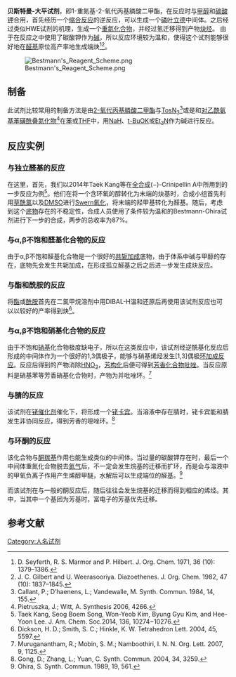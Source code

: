 {{chembox
| Name = 贝斯特曼-大平试剂
| ImageFile = ohira-bestmann reagent 2d-skeletal.png
| ImageSize =
| IUPACName = dimethyl (1-diazo-2-oxopropyl)phosphonate
| IUPACNameZh = 1-重氮基-2-氧代丙基膦酸二甲酯
| OtherNames = 
| Section1 = {{Chembox Identifiers
| CASNo_Ref = {{cascite|correct|CAS}}
| CASNo =  90965-06-3
|  PubChem = 11106189
|  ChemSpiderID = 9281325
| SMILES = O=P(OC)(OC)C(C(C)=O)=[N+]=[N-]
|  InChI = 1/C5H9N2O4P/c1-4(8)5(7-6)12(9,10-2)11-3/h1-3H3
|  InChIKey = SQHSJJGGWYIFCD-UHFFFAOYAK
|  StdInChI = 1S/C5H9N2O4P/c1-4(8)5(7-6)12(9,10-2)11-3/h1-3H3
|  StdInChIKey = SQHSJJGGWYIFCD-UHFFFAOYSA-N
 }}
| Section2 = {{Chembox Properties
| Formula = C<sub>5</sub>H<sub>9</sub>N<sub>2</sub>O<sub>4</sub>P
| MolarMass = 192.11
| Appearance =
| Density =
| MeltingPt =
| BoilingPt =
| Solubility = 
 }}
| Section3 = {{Chembox Hazards
| MainHazards =
| FlashPt =
| Autoignition =
 }}
}}

'''贝斯特曼-大平试剂'''，即1-重氮基-2-氧代丙基膦酸二甲酯，在反应时与[[甲醇|甲醇]]和[[碳酸钾|碳酸钾]]合用，首先经历一个[[缩合反应|缩合反应]]的逆反应，可以生成一个[[叶立德|磷叶立德]]中间体。之后经过类似HWE试剂的机理，生成一个[[重氮化合物|重氮化合物]]，并经过氢迁移得到产物[[炔烃|炔烃]]。
由于在反应之中使用了碳酸钾作为[[碱|碱]]，所以反应环境较为温和，使得这个试剂能够很好地在[[醛基|醛基]]原位高产率地生成端炔<ref>D. Seyferth, R. S. Marmor and P. Hilbert.  J. Org. Chem. 1971, 36 (10): 1379–1386.</ref><ref>J. C. Gilbert and U. Weerasooriya. Diazoethenes.  J. Org. Chem. 1982, 47 (10): 1837–1845. </ref>。

[[Image:Bestmann's_Reagent_Scheme.png|center]]
 
== 制备 ==

此试剂比较常用的制备方法是由[[2-氧代丙基膦酸二甲酯|2-氧代丙基膦酸二甲酯]]与[[对甲苯磺酰叠氮|TosN<sub>3</sub>]]<ref>Callant, P.; D’haenens, L.; Vandewalle, M. Synth. Commun. 1984, 14, 155. </ref>或是和[[对乙酰氨基苯磺酰叠氮化物|对乙酰氨基苯磺酰叠氮化物]]<ref>Pietruszka, J.; Witt, A.  Synthesis 2006, 4266.</ref>在[[苯|苯]]或[[四氢呋喃|THF]]中，用[[氢化钠|NaH]]、[[叔丁醇钾|t-BuOK]]或[[三乙基胺|Et<sub>3</sub>N]]作为碱进行反应。
 
== 反应实例 ==

=== 与独立醛基的反应 ===
在这里，首先，我们以2014年Taek Kang等在[[全合成|全合成]](−)-Crinipellin A中所用到的一步反应为例<ref>Taek Kang, Seog Boem Song, Won-Yeob Kim, Byung Gyu Kim, and Hee-Yoon Lee.  J. Am. Chem. Soc.2014, 136, 10274−10276.</ref>。他们在将一个含环氧的醇转化为末端的炔基时，合成小组首先利用[[草酰氯|草酰氯]]以及[[二甲亚砜|DMSO]]进行[[Swern氧化|Swern氧化]]，将末端的羟甲基转化为醛基。随后，考虑到这个[[底物|底物]]存在的不稳定性，合成人员使用了条件较为温和的Bestmann-Ohira试剂进行下一步的合成，两步的总收率为87%。
 
=== 与α,β不饱和醛基化合物的反应 ===
由于α,β不饱和醛基化合物是一个很好的[[共轭加成|共轭加成]]底物，由于体系中碱与甲醇的存在，底物先会发生共轭加成，在形成孤立醛基之后之后进一步发生成炔反应。
 
=== 与酯和酰胺的反应 ===
将[[酯|酯]]或[[酰胺|酰胺]]首先在二氯甲烷溶剂中用DIBAL-H温和还原后再使用该试剂反应也可以以较好的产率得到炔<ref>Dickson, H. D.; Smith, S. C.; Hinkle, K. W. Tetrahedron  Lett. 2004, 45, 5597.</ref>。

=== 与α,β不饱和硝基化合物的反应 ===
由于不饱和[[硝基|硝基]]化合物极度缺电子，所以在这类反应中，该试剂经逆酰基化反应后形成的中间体作为一个很好的1,3偶极子，能够与硝基烯烃发生[1,3]偶极[[环加成反应|环加成反应]]。反应后得到的产物消除[[亚硝酸|HNO<sub>2</sub>]]，[[芳构化|芳构化]]后便可得到[[芳香化合物|芳香化合物]][[吡唑|吡唑]]。当反应原料是硝基苯等芳香硝基化合物时，产物为并吡唑环。<ref>Muruganantham, R.; Mobin, S. M.; Namboothiri, I. N. N.  Org. Lett. 2007, 9, 1125.</ref>
 
=== 与腈的反应 ===
该试剂在[[铑催化剂|铑催化剂]]催化下，将形成一个[[铑卡宾|铑卡宾]]。当溶液中存在腈时，铑卡宾能和腈发生非协同反应，得到芳香的噁唑环。<ref>Gong, D.; Zhang, L.; Yuan, C. Synth.  Commun. 2004, 34, 3259.</ref>
 
=== 与环酮的反应 ===
该化合物与[[酮|酮]][[羰基|羰基]]作用也能生成类似的中间体。当过量的碳酸钾存在时，最后一个中间体重氮化合物脱去[[氮气|氮气]]后，不一定会发生烷基的迁移而扩环，而是会与溶液中的甲氧负离子作用产生烯醇甲醚，水解后可以生成端位的醛基。<ref>Ohira, S. Synth.  Commun. 1989, 19, 561.</ref>
 
而该试剂在与一般的酮反应后，随后往往会发生烷基的迁移而得到相应的烯烃。其中，当其中一个基团为芳基时，富电子的芳基优先迁移。

== 参考文献 ==
{{reflist}}

[[Category:人名试剂|Category:人名试剂]]
